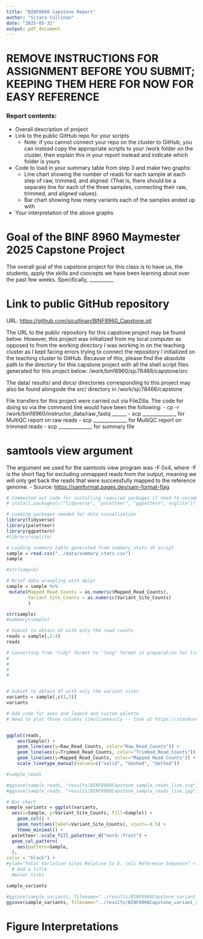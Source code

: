 ```yaml
---
title: "BINF8960 Capstone Report"
author: "Sitara Cullinan"
date: "2025-05-31"
output: pdf_document
---
```


# REMOVE INSTRUCTIONS FOR ASSIGNMENT BEFORE YOU SUBMIT; KEEPING THEM HERE FOR NOW FOR EASY REFERENCE

### Report contents:

-   Overall description of project
-   Link to the public GitHub repo for your scripts
    -   Note: if you cannot connect your repo on the cluster to GitHub, you can instead copy the appropriate scripts to your /work folder on the cluster, then explain this in your report instead and indicate which folder is yours
-   Code to load in your summary table from step 3 and make two graphs:
    -   Line chart showing the number of reads for each sample at each step of raw, trimmed, and aligned. (That is, there should be a separate line for each of the three samples, connecting their raw, trimmed, and aligned values).
    -   Bar chart showing how many variants each of the samples ended up with
-   Your interpretation of the above graphs

# Goal of the BINF 8960 Maymester 2025 Capstone Project

The overall goal of the capstone project for this class is to have us, the students, apply the skills and concepts we have been learning about over the past few weeks. Specifically, \_\_\_\_\_\_\_\_\_\_

# Link to public GitHub repository

URL: <https://github.com/sjcullinan/BINF8960_Capstone.git>

The URL to the public repository for this capstone project may be found below. However, this project was initialized from my local computer as opposed to from the working directory I was working in on the teaching cluster as I kept facing errors trying to connect the repository I initialized on the teaching cluster to GitHub. Because of this, please find the absolute path to the directory for this capstone project with all the shell script files generated for this project below: /work/binf8960/sjc78466/capstone/src

The data/ results/ and docs/ directories corresponding to this project may also be found alongside the src/ directory in /work/sjc78466/capstone

File transfers for this project were carried out via FileZilla. The code for doing so via the command line would have been the following: - cp -r /work/binf8960/instructor_data/raw_fastq \_\_\_\_\_\_ - scp \_\_\_\_\_\_\_\_\_\_\_\_\_\_ for MultiQC report on raw reads - scp \_\_\_\_\_\_\_\_\_\_\_\_\_\_ for MultiQC report on trimmed reads - scp \_\_\_\_\_\_\_\_\_\_\_\_\_\_ for summary file

# samtools view argument

The argument we used for the samtools view program was -F 0x4, where -F is the short flag for excluding unmapped reads from the output, meaning we will only get back the reads that were successfully mapped to the reference genome. - Source: <https://samformat.pages.dev/sam-format-flag>

```r
# Commented out code for installing required packages if need to uncommment and do fresh install:
# install.packages(c("tidyverse", "paletteer", "ggpattern", svglite"))

# Loading packages needed for data visualization
library(tidyverse)
library(paletteer)
library(ggpattern)
#library(svglite)

# Loading summary table generated from summary_stats.sh script
sample = read.csv("../data/summary_stats.csv")
sample

#str(sample)

# Brief data wrangling with dplyr
sample = sample %>%
 mutate(Mapped_Read_Counts = as.numeric(Mapped_Read_Counts),
        Variant_Site_Counts = as.numeric(Variant_Site_Counts)
        )

str(sample)
#summary(sample)

# Subset to obtain df with only the read counts
reads = sample[,1:4]
reads

# Converting from "tidy" format to "long" format in preparation for line graph
#
#
#
#


# Subset to obtain df with only the variant sites
variants = sample[,c(1,5)]
variants

```

```r
# Add code for axes and legend and custom palette
# Need to plot three columns simultaneously -- look at https://stackoverflow.com/questions/4877357/how-to-plot-all-the-columns-of-a-data-frame-in-r


ggplot(reads,
	aes(Sample)) +
    geom_line(aes(y=Raw_Read_Counts, color="Raw_Read_Counts")) +
    geom_line(aes(y=Trimmed_Read_Counts, color="Trimmed_Read_Counts")) +
    geom_line(aes(y=Mapped_Read_Counts, color="Mapped_Read_Counts")) +
    scale_linetype_manual(values=c("solid", "dashed", "dotted"))

#sample_reads 

#ggsave(sample_reads, "results/BINF8960Capstone_sample_reads_line.svg", dpi=600)
#ggsave(sample_reads, "results/BINF8960Capstone_sample_reads_line.jpg", dpi=600)
```

```r
# Bar chart
sample_variants = ggplot(variants,
  aes(x=Sample, y=Variant_Site_Counts, fill=Sample)) +
    geom_col() +
    geom_text(aes(label=Variant_Site_Counts), vjust=-0.5) +
    theme_minimal() +
  paletteer::scale_fill_paletteer_d("nord::frost") +
  geom_col_pattern(
    aes(pattern=Sample,
  ),
color = "black") +
#ylab="Total Variation Sites Relative to E. coli Reference Sequence" <- not working, figure out what is going wrong
  # Add a title
  #minor ticks

sample_variants

#ggsave(sample_variants, filename="../results/BINF8960Capstone_variant_sites_bar.svg", dpi=600) sissues with svglite
ggsave(sample_variants, filename="../results/BINF8960Capstone_variant_sites_bar.jpg", dpi=1200)
```

# Figure Interpretations
